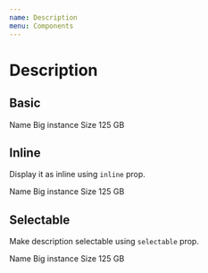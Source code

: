 ```yaml
---
name: Description
menu: Components
---
```



# Description

## Basic

<Playground>
  <Description>
    <Description.Term>Name</Description.Term>
    <Description.Desc>Big instance</Description.Desc>
    <Description.Term>Size</Description.Term>
    <Description.Desc>125 GB</Description.Desc>
  </Description>
</Playground>

## Inline

Display it as inline using `inline` prop.

<Playground>
  <Description inline>
    <Description.Term>Name</Description.Term>
    <Description.Desc>Big instance</Description.Desc>
    <Description.Term>Size</Description.Term>
    <Description.Desc>125 GB</Description.Desc>
  </Description>
</Playground>

## Selectable

Make description selectable using `selectable` prop.

<Playground>
  <Description inline selectable>
    <Description.Term>Name</Description.Term>
    <Description.Desc>Big instance</Description.Desc>
    <Description.Term>Size</Description.Term>
    <Description.Desc>125 GB</Description.Desc>
  </Description>
</Playground>
